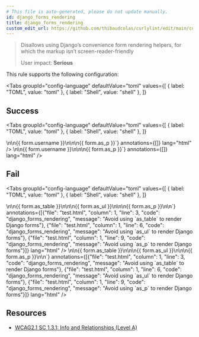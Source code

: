 ```yaml
---
# This file is auto-generated, please do not update manually.
id: django_forms_rendering
title: django_forms_rendering
custom_edit_url: https://github.com/thibaudcolas/curlylint/edit/main/curlylint/rules/django_forms_rendering/django_forms_rendering.py
---
```



> Disallows using Django’s convenience form rendering helpers, for which the markup isn’t screen-reader-friendly
>
> User impact: **Serious**

This rule supports the following configuration:

<Tabs
  groupId="config-language"
  defaultValue="toml"
  values={[
    { label: "TOML", value: "toml" },
    { label: "Shell", value: "shell" },
  ]}
>
  <TabItem value="toml">
    <CodeSnippet
      snippet={`# Forms cannot be rendered with as_table, as_ul, or as_p\ndjango_forms_rendering = true\n# Allows as_p\ndjango_forms_rendering = "as_p"`}
      annotations={[]}
      lang="toml"
    />
  </TabItem>
  <TabItem value="shell">
    <CodeSnippet
      snippet={`# Forms cannot be rendered with as_table, as_ul, or as_p\ncurlylint --rule 'django_forms_rendering: true' .\n# Allows as_p\ncurlylint --rule 'django_forms_rendering: "as_p"' .`}
      annotations={[]}
      lang="shell"
    />
  </TabItem>
</Tabs>

## Success

<Tabs
  groupId="config-language"
  defaultValue="toml"
  values={[
    { label: "TOML", value: "toml" },
    { label: "Shell", value: "shell" },
  ]}
>
  <TabItem value="toml">
    <CodeSnippet
      snippet={`<!-- Good: Render a single field manually -->\n<!-- django_forms_rendering = true -->\n{{ form.username }}\n<!-- Good: as_p can be allowed -->\n<!-- django_forms_rendering = "as_p" -->\n{{ form.as_p }}`}
      annotations={[]}
      lang="html"
    />
  </TabItem>
  <TabItem value="shell">
    <CodeSnippet
      snippet={`<!-- Good: Render a single field manually -->\n<!-- curlylint --rule 'django_forms_rendering: true' . -->\n{{ form.username }}\n<!-- Good: as_p can be allowed -->\n<!-- curlylint --rule 'django_forms_rendering: "as_p"' . -->\n{{ form.as_p }}`}
      annotations={[]}
      lang="html"
    />
  </TabItem>
</Tabs>


## Fail

<Tabs
  groupId="config-language"
  defaultValue="toml"
  values={[
    { label: "TOML", value: "toml" },
    { label: "Shell", value: "shell" },
  ]}
>
  <TabItem value="toml">
    <CodeSnippet
      snippet={`<!-- Bad: Disallows as_table -->\n<!-- django_forms_rendering = true -->\n{{ form.as_table }}\n<!-- Bad: Disallows as_ul too -->\n<!-- django_forms_rendering = true -->\n{{ form.as_ul }}\n<!-- Bad: Disallows as_p too -->\n<!-- django_forms_rendering = true -->\n{{ form.as_p }}\n\n`}
      annotations={[{"file": "test.html", "column": 1, "line": 3, "code": "django_forms_rendering", "message": "Avoid using `as_table` to render Django forms"}, {"file": "test.html", "column": 1, "line": 6, "code": "django_forms_rendering", "message": "Avoid using `as_ul` to render Django forms"}, {"file": "test.html", "column": 1, "line": 9, "code": "django_forms_rendering", "message": "Avoid using `as_p` to render Django forms"}]}
      lang="html"
    />
  </TabItem>
  <TabItem value="shell">
    <CodeSnippet
      snippet={`<!-- Bad: Disallows as_table -->\n<!-- curlylint --rule 'django_forms_rendering: true' . -->\n{{ form.as_table }}\n<!-- Bad: Disallows as_ul too -->\n<!-- curlylint --rule 'django_forms_rendering: true' . -->\n{{ form.as_ul }}\n<!-- Bad: Disallows as_p too -->\n<!-- curlylint --rule 'django_forms_rendering: true' . -->\n{{ form.as_p }}\n\n`}
      annotations={[{"file": "test.html", "column": 1, "line": 3, "code": "django_forms_rendering", "message": "Avoid using `as_table` to render Django forms"}, {"file": "test.html", "column": 1, "line": 6, "code": "django_forms_rendering", "message": "Avoid using `as_ul` to render Django forms"}, {"file": "test.html", "column": 1, "line": 9, "code": "django_forms_rendering", "message": "Avoid using `as_p` to render Django forms"}]}
      lang="html"
    />
  </TabItem>
</Tabs>


## Resources

- [WCAG2.1 SC 1.3.1: Info and Relationships (Level A)](https://www.w3.org/WAI/WCAG21/Understanding/info-and-relationships.html)
